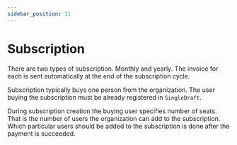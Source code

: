 ```yaml
---
sidebar_position: 11
---
```



# Subscription

There are two types of subscription. Monthly and yearly. The invoice for each
is sent automatically at the end of the subscription cycle.

Subscription typically buys one person from the organization. The user buying the
subscription must be already registered in `SingleDraft`.

During subscription creation the buying user specifies number of seats.
That is the number of users the organization can add to the subscription.
Which particular users should be added to the subscription is done after
the payment is succeeded.